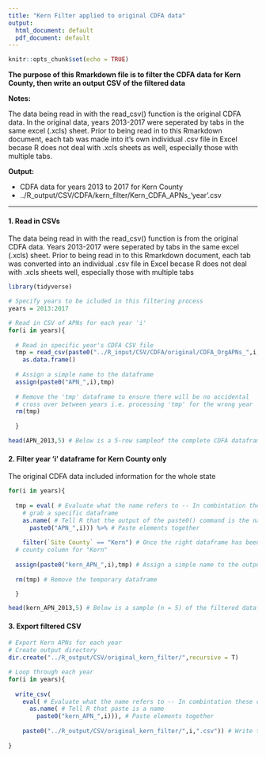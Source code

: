 ```yaml
---
title: "Kern Filter applied to original CDFA data"
output:
  html_document: default
  pdf_document: default
---
```


```r
knitr::opts_chunk$set(echo = TRUE)
```

**The purpose of this Rmarkdown file is to filter the CDFA data for Kern County, then write an output CSV of the filtered data**

**Notes:**

The data being read in with the read_csv() function is the original CDFA data. In the original data, years 2013-2017 were seperated by tabs in the same excel (.xcls) sheet. Prior to being read in to this Rmarkdown document, each tab was made into it's own individual .csv file in Excel becase R does not deal with .xcls sheets as well, especially those with multiple tabs.

**Output:**

- CDFA data for years 2013 to 2017 for Kern County
- ../R_output/CSV/CDFA/kern_filter/Kern_CDFA_APNs_'year'.csv

---

#### 1. Read in CSVs
The data being read in with the read_csv() function is from the original CDFA data. Years 2013-2017 were seperated by tabs in the same excel (.xcls) sheet. Prior to being read in to this Rmarkdown document, each tab was converted into an individual .csv file in Excel becase R does not deal with .xcls sheets well, especially those with multiple tabs

```r
library(tidyverse)

# Specify years to be icluded in this filtering process
years = 2013:2017

# Read in CSV of APNs for each year 'i'
for(i in years){
  
  # Read in specific year's CDFA CSV file
  tmp = read_csv(paste0("../R_input/CSV/CDFA/original/CDFA_OrgAPNs_",i,".csv")) %>% 
    as.data.frame()
  
  # Assign a simple name to the dataframe
  assign(paste0("APN_",i),tmp) 
  
  # Remove the 'tmp' dataframe to ensure there will be no accidental 
  # cross over between years i.e. processing 'tmp' for the wrong year
  rm(tmp)
  
  }

head(APN_2013,5) # Below is a 5-row sampleof the complete CDFA dataframe
```

#### 2. Filter year 'i' dataframe for Kern County only
The original CDFA data included information for the whole state
```r

for(i in years){
  
  tmp = eval( # Evaluate what the name refers to -- In combintation these commands are telling to 
    # grab a specific dataframe
    as.name( # Tell R that the output of the paste0() command is the name of something
      paste0("APN_",i))) %>% # Paste elements together
    
    filter(`Site County` == "Kern") # Once the right dataframe has been called, filter for the 
  # county column for "Kern"
  
  assign(paste0("kern_APN_",i),tmp) # Assign a simple name to the output dataframe
 
  rm(tmp) # Remove the temporary dataframe

  }

head(kern_APN_2013,5) # Below is a sample (n = 5) of the filtered dataframe 
```

#### 3. Export filtered CSV
```r
# Export Kern APNs for each year
# Create output directory
dir.create("../R_output/CSV/original_kern_filter/",recursive = T)

# Loop through each year
for(i in years){
  
  write_csv(
    eval( # Evaluate what the name refers to -- In combintation these commands are telling are to grab a specific dataframe
      as.name( # Tell R that paste is a name
        paste0("kern_APN_",i))), # Paste elements together 
            
    paste0("../R_output/CSV/original_kern_filter/",i,".csv")) # Write the output .csv file
  
}

```



